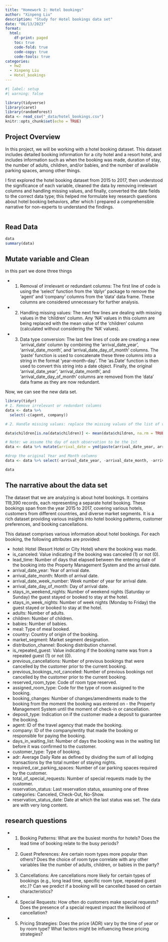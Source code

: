 ```yaml
---
title: "Homework 2: Hotel bookings"
author: "Xinpeng Liu"
description: "Study for Hotel bookings data set"
date: "06/13/2023"
format:
  html:
    df-print: paged
    toc: true
    code-fold: true
    code-copy: true
    code-tools: true
categories:
  - hw2
  - Xinpeng Liu
  - Hotel_bookings
---
```


```r
#| label: setup
#| warning: false

library(tidyverse)
library(caret)
library(randomForest)
data <- read_csv("_data/hotel_bookings.csv")
knitr::opts_chunk$set(echo = TRUE)
```

## Project Overview
In this project, we will be working with a hotel booking dataset. This dataset includes detailed booking information for a city hotel and a resort hotel, and includes information such as when the booking was made, duration of stay, the number of adults, children, and/or babies, and the number of available parking spaces, among other things.

I first explored the hotel booking dataset from 2015 to 2017, then understood the significance of each variable, cleaned the data by removing irrelevant columns and handling missing values, and finally, converted the date fields to the correct data type; this helped me formulate key research questions about hotel booking behaviors, after which I prepared a comprehensible narrative for non-experts to understand the findings.
```r

```

## Read Data

```r
data
summary(data)
```

## Mutate variable and Clean 
in this part we done three things

-   1. Removal of irrelevant or redundant columns: The first line of code is using the 'select' function from the 'dplyr' package to remove the 'agent' and 'company' columns from the 'data' data frame. These columns are considered unnecessary for further analysis.

-   2. Handling missing values: The next few lines are dealing with missing values in the 'children' column. Any 'NA' values in this column are being replaced with the mean value of the 'children' column (calculated without considering the 'NA' values).

-   3. Data type conversion: The last few lines of code are creating a new 'arrival_date' column by combining the 'arrival_date_year', 'arrival_date_month', and 'arrival_date_day_of_month' columns. The 'paste' function is used to concatenate these three columns into a string in the format 'year-month-day'. The 'as.Date' function is then used to convert this string into a date object. Finally, the original 'arrival_date_year', 'arrival_date_month', and 'arrival_date_day_of_month' columns are removed from the 'data' data frame as they are now redundant.

Now, we can see the new data set.
```r
library(tidyr)
# 1. Remove irrelevant or redundant columns
data <- data %>%
  select(-c(agent, company))

# 2. Handle missing values: replace the missing values ​​of the list of values ​​with the average value

data$children[is.na(data$children)] <- mean(data$children, na.rm = TRUE)

# Note: we assume the day of each observation to be the 1st
data <- data %>% mutate(arrival_date = ymd(paste(arrival_date_year, arrival_date_month, arrival_date_day_of_month, sep = "-")))

#drop the original Year and Month columns
data <- data %>% select(-arrival_date_year, -arrival_date_month, -arrival_date_day_of_month)

data
```
## The narrative about the data set
The dataset that we are analyzing is about hotel bookings. It contains 119,390 records, each representing a separate hotel booking. These bookings span from the year 2015 to 2017, covering various hotels, customers from different countries, and diverse market segments. It is a rich dataset providing various insights into hotel booking patterns, customer preferences, and booking cancellations.

This dataset comprises various information about hotel bookings. For each booking, the following attributes are provided:

-   hotel: Hotel (Resort Hotel or City Hotel) where the booking was made.
-   is_canceled: Value indicating if the booking was canceled (1) or not (0).
-   lead_time: Number of days that elapsed between the entering date of the booking into the Property Management System and the arrival date.
-   arrival_date_year: Year of arrival date.
-   arrival_date_month: Month of arrival date.
-   arrival_date_week_number: Week number of year for arrival date.
-   arrival_date_day_of_month: Day of arrival date.
-   stays_in_weekend_nights: Number of weekend nights (Saturday or Sunday) the guest stayed or booked to stay at the hotel.
-   stays_in_week_nights: Number of week nights (Monday to Friday) the guest stayed or booked to stay at the hotel.
-   adults: Number of adults.
-   children: Number of children.
-   babies: Number of babies.
-   meal: Type of meal booked.
-   country: Country of origin of the booking.
-   market_segment: Market segment designation.
-   distribution_channel: Booking distribution channel.
-   is_repeated_guest: Value indicating if the booking name was from a repeated guest (1) or not (0).
-   previous_cancellations: Number of previous bookings that were cancelled by the customer prior to the current booking.
-   previous_bookings_not_canceled: Number of previous bookings not cancelled by the customer prior to the current booking.
-   reserved_room_type: Code of room type reserved.
-   assigned_room_type: Code for the type of room assigned to the booking.
-   booking_changes: Number of changes/amendments made to the booking from the moment the booking was entered on -   the Property Management System until the moment of check-in or cancellation.
-   deposit_type: Indication on if the customer made a deposit to guarantee the booking.
-   agent: ID of the travel agency that made the booking.
-   company: ID of the company/entity that made the booking or responsible for paying the booking.
-   days_in_waiting_list: Number of days the booking was in the waiting list before it was confirmed to the customer.
-   customer_type: Type of booking.
-   adr: Average Daily Rate as defined by dividing the sum of all lodging transactions by the total number of staying nights.
-   required_car_parking_spaces: Number of car parking spaces required by the customer.
-   total_of_special_requests: Number of special requests made by the customer.
-   reservation_status: Last reservation status, assuming one of three categories: Canceled, Check-Out, No-Show.
-   reservation_status_date: Date at which the last status was set.
The data are with very long content.


## research questions
-   1. Booking Patterns: What are the busiest months for hotels? Does the lead time of booking relate to the busy periods?

-   2. Guest Preferences: Are certain room types more popular than others? Does the choice of room type correlate with any other variables like the number of adults, children, or babies in the party?

-   3. Cancellations: Are cancellations more likely for certain types of bookings (e.g., long lead time, specific room type, repeated guest etc.)? Can we predict if a booking will be cancelled based on certain characteristics?

-   4. Special Requests: How often do customers make special requests? Does the presence of a special request impact the likelihood of cancellation?

-   5. Pricing Strategies: Does the price (ADR) vary by the time of year or by room type? What factors might be influencing these pricing strategies?
